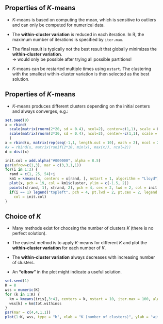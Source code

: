 ## Properties of $K$-means

- $K$-means is based on computing the mean, which is sensitive to outliers and can only be computed for numerical data.

- The **within-cluster variation** is reduced in each iteration. 
  In R, the maximum number of iterations is specified by `iter.max`.

- The final result is typically not the best result that globally minimizes the **within-cluster variation**. \
  $\rightarrow$ would only be possible after trying all possible partitions!

- $K$-means can be restarted multiple times using `nstart`.
  The clustering with the smallest within-cluster variation is then selected as 
  the best solution.
  
## Properties of $K$-means

- $K$-means produces different clusters depending on the initial centers and always converges, e.g.:
<!-- In fact, it takes $\leq K^n$ iterations (why?) -->

```r
set.seed(0)
x = rbind(
  scale(matrix(rnorm(2*20, sd = 0.4), ncol=2), center=c(1,1), scale = F),
  scale(matrix(rnorm(2*30, sd = 0.4), ncol=2), center=-c(1,1), scale = F)
  )
x = rbind(x, matrix(rep(seq(-1,1, length.out = 10), each = 2), ncol = 2, byrow = TRUE))
#x = rbind(x, matrix(runif(2*10, min(x), max(x)), ncol=2))
d = dist(x)

init.col = add.alpha("#000000", alpha = 0.5)
par(mfrow=c(1,3), mar = c(3,3,1,1))
for(i in 1:3) {
  rand = c(1, 25, 54)+i
  km1 = kmeans(x, centers = x[rand, ], nstart = 1, algorithm = "Lloyd")
  plot(x, pch = 19, col = km1$cluster, ylim = c(-1.5, 2))
  points(x[rand, 1], x[rand, 2], pch = 4, cex = 2, lwd = 2, col = init.col)
  if(i == 1) legend("topleft", pch = 4, pt.lwd = 2, pt.cex = 2, legend = "Initial Cluster Centers",
    col = init.col)
}

```

## Choice of $K$

- Many methods exist for choosing the number of clusters $K$ (there is no perfect solution).

- The easiest method is to apply $K$-means for different $K$ and plot the **within-cluster variation** for each number of $K$.
  
- The **within-cluster variation** always decreases with increasing number of clusters. 

- An **"elbow"** in the plot might indicate a useful solution.

```r
set.seed(1)
K = 8
wss = numeric(K)
for (k in 1:K) {
  km = kmeans(iris[,3:4], centers = k, nstart = 10, iter.max = 100, algorithm = "Lloyd")
  wss[k] = km$tot.withinss
}
par(mar = c(4,4,1,1))
plot(1:K, wss, type = "b", xlab = "K (number of clusters)", ylab = "within-cluster variation")
```
